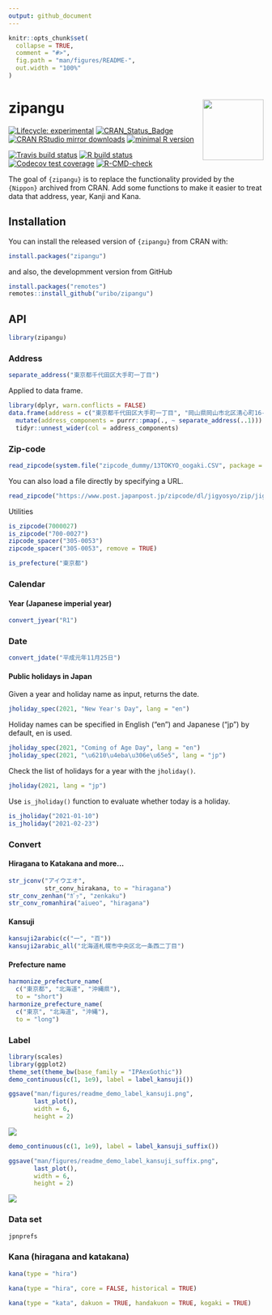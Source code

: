 ```yaml
---
output: github_document
---
```


<!-- README.md is generated from README.Rmd. Please edit that file -->

```r
knitr::opts_chunk$set(
  collapse = TRUE,
  comment = "#>",
  fig.path = "man/figures/README-",
  out.width = "100%"
)
```

# zipangu <img src="man/figures/logo.png" align="right" width="120px" />

<!-- badges: start -->
[![Lifecycle: experimental](https://img.shields.io/badge/lifecycle-experimental-orange.svg)](https://lifecycle.r-lib.org/articles/stages.html) 
[![CRAN\_Status\_Badge](http://www.r-pkg.org/badges/version/zipangu)](https://cran.r-project.org/package=zipangu)
[![CRAN RStudio mirror downloads](http://cranlogs.r-pkg.org/badges/zipangu?color=FF5254)](https://cran.r-project.org/package=zipangu) [![minimal R version](https://img.shields.io/badge/R%3E%3D-3.2.0-blue.svg)](https://cran.r-project.org/)

[![Travis build status](https://travis-ci.org/uribo/zipangu.svg?branch=master)](https://travis-ci.org/uribo/zipangu)
[![R build status](https://github.com/uribo/zipangu/workflows/Pkgdown/badge.svg)](https://github.com/uribo/zipangu)
[![Codecov test coverage](https://codecov.io/gh/uribo/zipangu/branch/master/graph/badge.svg)](https://app.codecov.io/gh/uribo/zipangu?branch=master)
[![R-CMD-check](https://github.com/uribo/zipangu/workflows/R-CMD-check/badge.svg)](https://github.com/uribo/zipangu/actions)
<!-- badges: end -->

The goal of `{zipangu}` is to replace the functionality provided by the `{Nippon}` archived from CRAN. Add some functions to make it easier to treat data that address, year, Kanji and Kana.

## Installation

You can install the released version of `{zipangu}` from CRAN with:

``` r
install.packages("zipangu")
```

and also, the developmment version from GitHub

``` r
install.packages("remotes")
remotes::install_github("uribo/zipangu")
```

## API

```r
library(zipangu)
```


### Address

```r
separate_address("東京都千代田区大手町一丁目")
```

Applied to data frame.

```r
library(dplyr, warn.conflicts = FALSE)
data.frame(address = c("東京都千代田区大手町一丁目", "岡山県岡山市北区清心町16-13")) %>% 
  mutate(address_components = purrr::pmap(., ~ separate_address(..1))) %>% 
  tidyr::unnest_wider(col = address_components)
```

### Zip-code

```r
read_zipcode(system.file("zipcode_dummy/13TOKYO_oogaki.CSV", package = "zipangu"), "oogaki")
```

You can also load a file directly by specifying a URL.

```r
read_zipcode("https://www.post.japanpost.jp/zipcode/dl/jigyosyo/zip/jigyosyo.zip")
```

Utilities

```r
is_zipcode(7000027)
is_zipcode("700-0027")
zipcode_spacer("305-0053")
zipcode_spacer("305-0053", remove = TRUE)

is_prefecture("東京都")
```

### Calendar

#### Year (Japanese imperial year)

```r
convert_jyear("R1")
```

### Date

```r
convert_jdate("平成元年11月25日")
```

#### Public holidays in Japan

Given a year and holiday name as input, returns the date.

```r
jholiday_spec(2021, "New Year's Day", lang = "en")
```
Holiday names can be specified in English ("en") and Japanese ("jp") by default, en is used.

```r
jholiday_spec(2021, "Coming of Age Day", lang = "en")
jholiday_spec(2021, "\u6210\u4eba\u306e\u65e5", lang = "jp")
```

Check the list of holidays for a year with the `jholiday()`.

```r
jholiday(2021, lang = "jp")
```

Use `is_jholiday()` function to evaluate whether today is a holiday.

```r
is_jholiday("2021-01-10")
is_jholiday("2021-02-23")
```

### Convert

#### Hiragana to Katakana and more...

```r
str_jconv("アイウエオ", 
          str_conv_hirakana, to = "hiragana")
str_conv_zenhan("ｶﾞｯ", "zenkaku")
str_conv_romanhira("aiueo", "hiragana")
```


#### Kansuji

```r
kansuji2arabic(c("一", "百"))
kansuji2arabic_all("北海道札幌市中央区北一条西二丁目")
```

#### Prefecture name

```r
harmonize_prefecture_name(
  c("東京都", "北海道", "沖縄県"), 
  to = "short")
harmonize_prefecture_name(
  c("東京", "北海道", "沖縄"), 
  to = "long")
```

### Label

```r
library(scales)
library(ggplot2)
theme_set(theme_bw(base_family = "IPAexGothic"))
demo_continuous(c(1, 1e9), label = label_kansuji())
```

```r
ggsave("man/figures/readme_demo_label_kansuji.png",
       last_plot(),
       width = 6,
       height = 2)
```

![](man/figures/readme_demo_label_kansuji.png)

```r
demo_continuous(c(1, 1e9), label = label_kansuji_suffix())
```

```r
ggsave("man/figures/readme_demo_label_kansuji_suffix.png",
       last_plot(),
       width = 6,
       height = 2)
```

![](man/figures/readme_demo_label_kansuji_suffix.png)

### Data set

```r
jpnprefs
```

### Kana (hiragana and katakana)

```r
kana(type = "hira")

kana(type = "hira", core = FALSE, historical = TRUE)

kana(type = "kata", dakuon = TRUE, handakuon = TRUE, kogaki = TRUE)
```

